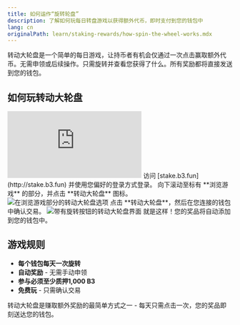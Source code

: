 ```yaml
---
title: 如何运作“旋转轮盘”
description: 了解如何玩每日转盘游戏以获得额外代币，即时支付到您的钱包中
lang: cn
originalPath: learn/staking-rewards/how-spin-the-wheel-works.mdx
---
```


转动大轮盘是一个简单的每日游戏，让持币者有机会仅通过一次点击赢取额外代币。无需申领或后续操作。只需旋转并查看您获得了什么。所有奖励都将直接发送到您的钱包。

## 如何玩转动大轮盘

<iframe
  className="w-full aspect-video rounded-xl"
  src="https://www.youtube.com/embed/oglwTqelUoE"
  title="How to play spin the wheel"
  frameBorder="0"
  allow="accelerometer; autoplay; clipboard-write; encrypted-media; gyroscope; picture-in-picture"
  allowFullScreen
></iframe>

<Steps>
<Step title="导航至质押平台">
  访问 [stake.b3.fun](http://stake.b3.fun) 并使用您偏好的登录方式登录。
</Step>

<Step title="访问转动大轮盘">
  向下滚动至标有 **浏览游戏** 的部分，并点击 **转动大轮盘** 图标。
  
  <Frame>
    <img src="https://s3.amazonaws.com/helpscout.net/docs/assets/685306b72e0550277aa9250e/images/68810016c11e7d145471928c/file-QXeOCOiuqq.png" alt="在浏览游戏部分的转动大轮盘选项" />
  </Frame>
</Step>

<Step title="旋转大轮盘">
  点击 **转动大轮盘**，然后在您连接的钱包中确认交易。
  
  <Frame>
    <img src="https://s3.amazonaws.com/helpscout.net/docs/assets/685306b72e0550277aa9250e/images/68810205ec7c3755b572426b/file-sMgM2NP0Mm.png" alt="带有旋转按钮的转动大轮盘界面" />
  </Frame>
  
  <Check>
    就是这样！您的奖品将自动添加到您的钱包中。
  </Check>
</Step>
</Steps>

## 游戏规则

- **每个钱包每天一次旋转**
- **自动奖励** - 无需手动申领
- **参与必须至少质押1,000 B3**
- **免费玩** - 只需确认交易

<Tip>
转动大轮盘是赚取额外奖励的最简单方式之一 - 每天只需点击一次，您的奖品即刻送达您的钱包。
</Tip>
